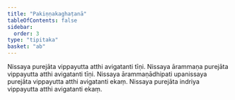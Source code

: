 ```yaml
---
title: "Pakiṇṇakaghaṭanā"
tableOfContents: false
sidebar:
  order: 3
type: "tipitaka"
basket: "ab"
---
```



<DynamicBreadcrumb />

<Division number="327">

<Paragraph number="1047">
Nissaya purejāta vippayutta atthi avigatanti tīṇi. Nissaya ārammaṇa purejāta vippayutta atthi avigatanti tīṇi. Nissaya ārammaṇādhipati upanissaya purejāta vippayutta atthi avigatanti ekaṃ. Nissaya purejāta indriya vippayutta atthi avigatanti ekaṃ.
</Paragraph>
</Division>